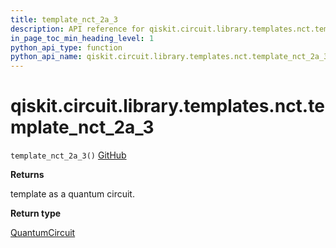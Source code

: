 ```yaml
---
title: template_nct_2a_3
description: API reference for qiskit.circuit.library.templates.nct.template_nct_2a_3
in_page_toc_min_heading_level: 1
python_api_type: function
python_api_name: qiskit.circuit.library.templates.nct.template_nct_2a_3
---
```


# qiskit.circuit.library.templates.nct.template\_nct\_2a\_3

<span id="qiskit.circuit.library.templates.nct.template_nct_2a_3" />

`template_nct_2a_3()` [GitHub](https://github.com/qiskit/qiskit/tree/stable/0.22/qiskit/circuit/library/templates/nct/template_nct_2a_3.py "view source code")

**Returns**

template as a quantum circuit.

**Return type**

[QuantumCircuit](qiskit.circuit.QuantumCircuit "qiskit.circuit.QuantumCircuit")

